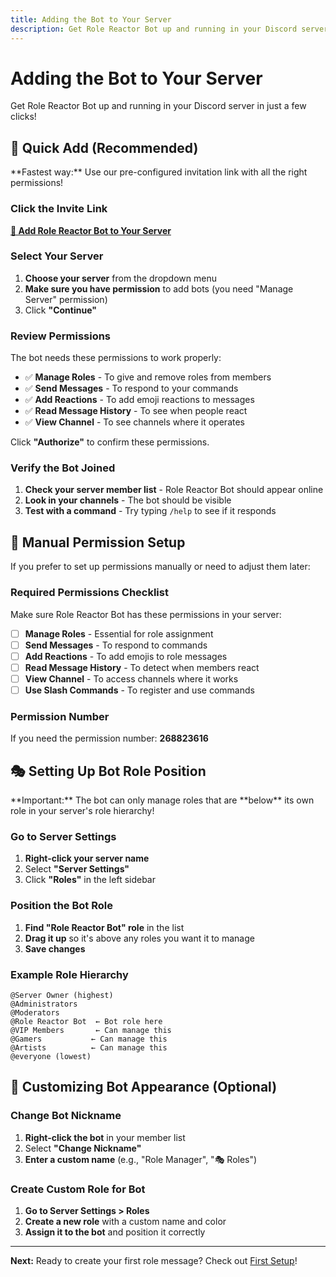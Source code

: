 ```yaml
---
title: Adding the Bot to Your Server
description: Get Role Reactor Bot up and running in your Discord server in just a few clicks
---
```



# Adding the Bot to Your Server

Get Role Reactor Bot up and running in your Discord server in just a few clicks!

## 🎯 Quick Add (Recommended)

<Callout type="info">
**Fastest way:** Use our pre-configured invitation link with all the right permissions!
</Callout>

<Steps>
<Step>

### Click the Invite Link

[**🤖 Add Role Reactor Bot to Your Server**](https://discord.com/api/oauth2/authorize?client_id=YOUR_CLIENT_ID&permissions=268823616&scope=bot%20applications.commands)

</Step>
<Step>

### Select Your Server

1. **Choose your server** from the dropdown menu
2. **Make sure you have permission** to add bots (you need "Manage Server" permission)
3. Click **"Continue"**

</Step>
<Step>

### Review Permissions

The bot needs these permissions to work properly:

- ✅ **Manage Roles** - To give and remove roles from members
- ✅ **Send Messages** - To respond to your commands
- ✅ **Add Reactions** - To add emoji reactions to messages
- ✅ **Read Message History** - To see when people react
- ✅ **View Channel** - To see channels where it operates

Click **"Authorize"** to confirm these permissions.

</Step>
<Step>

### Verify the Bot Joined

1. **Check your server member list** - Role Reactor Bot should appear online
2. **Look in your channels** - The bot should be visible
3. **Test with a command** - Try typing `/help` to see if it responds

</Step>
</Steps>

## 🔧 Manual Permission Setup

If you prefer to set up permissions manually or need to adjust them later:

### Required Permissions Checklist

Make sure Role Reactor Bot has these permissions in your server:

- [ ] **Manage Roles** - Essential for role assignment
- [ ] **Send Messages** - To respond to commands
- [ ] **Add Reactions** - To add emojis to role messages
- [ ] **Read Message History** - To detect when members react
- [ ] **View Channel** - To access channels where it works
- [ ] **Use Slash Commands** - To register and use commands

### Permission Number

If you need the permission number: **268823616**

## 🎭 Setting Up Bot Role Position

<Callout type="warn">
**Important:** The bot can only manage roles that are **below** its own role in your server's role hierarchy!
</Callout>

<Steps>
<Step>

### Go to Server Settings

1. **Right-click your server name**
2. Select **"Server Settings"**
3. Click **"Roles"** in the left sidebar

</Step>
<Step>

### Position the Bot Role

1. **Find "Role Reactor Bot" role** in the list
2. **Drag it up** so it's above any roles you want it to manage
3. **Save changes**

</Step>
</Steps>

### Example Role Hierarchy

```
@Server Owner (highest)
@Administrators
@Moderators
@Role Reactor Bot  ← Bot role here
@VIP Members       ← Can manage this
@Gamers           ← Can manage this
@Artists          ← Can manage this
@everyone (lowest)
```

## 🎨 Customizing Bot Appearance (Optional)

### Change Bot Nickname

1. **Right-click the bot** in your member list
2. Select **"Change Nickname"**
3. **Enter a custom name** (e.g., "Role Manager", "🎭 Roles")

### Create Custom Role for Bot

1. **Go to Server Settings > Roles**
2. **Create a new role** with a custom name and color
3. **Assign it to the bot** and position it correctly

---

**Next:** Ready to create your first role message? Check out [First Setup](/getting-started/first-setup)!
